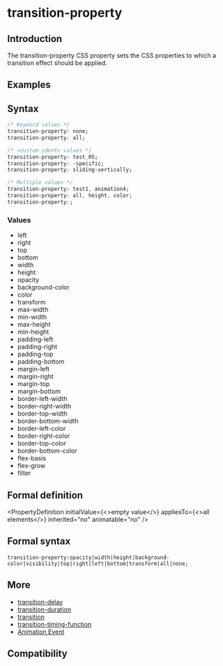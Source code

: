 
# transition-property

## Introduction

The transition-property CSS property sets the CSS properties to which a transition effect should be applied.

## Examples

<Go
  example="css-api"
  img="https://lf-lynx.tiktok-cdns.com/obj/lynx-artifacts-oss-sg/lynx-website/assets/doc/css/transition-property.gif"
  defaultEntryFile="dist/transition-property.lynx.bundle"
  defaultFile="src/transition-property/App.tsx"
  entry="src/transition-property"
/>

## Syntax

```css
/* Keyword values */
transition-property: none;
transition-property: all;

/* <custom-ident> values */
transition-property: test_05;
transition-property: -specific;
transition-property: sliding-vertically;

/* Multiple values */
transition-property: test1, animation4;
transition-property: all, height, color;
transition-property:;
```

### Values

- left
- right
- top
- bottom
- width
- height
- opacity
- background-color
- color
- transform
- max-width
- min-width
- max-height
- min-height
- padding-left
- padding-right
- padding-top
- padding-bottom
- margin-left
- margin-right
- margin-top
- margin-bottom
- border-left-width
- border-right-width
- border-top-width
- border-bottom-width
- border-left-color
- border-right-color
- border-top-color
- border-bottom-color
- flex-basis
- flex-grow
- filter

## Formal definition


<PropertyDefinition
  initialValue={<>empty value</>}
  appliesTo={<>all elements</>}
  inherited="no"
  animatable="no"
/>

## Formal syntax

```
transition-property:opacity|width|height|background-color|visibility|top|right|left|bottom|transform|all|none;
```

## More

- [transition-delay](./transition-delay.mdx)
- [transition-duration](./transition-duration.mdx)
- [transition](./transition.mdx)
- [transition-timing-function](./transition-timing-function.mdx)
- [Animation Event](../../lynx-api/event/animation-event.mdx)

## Compatibility


<LegacyCompatTable metadata="css/properties/transition-property" />
